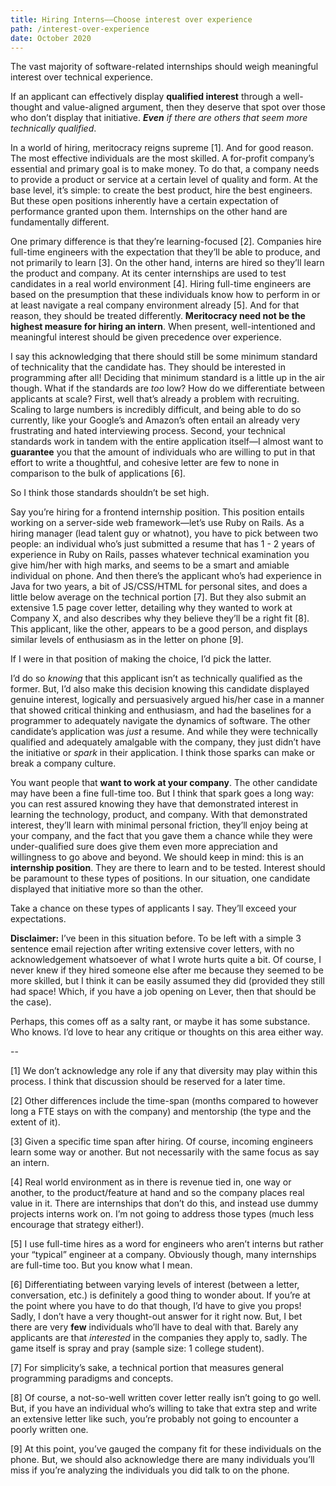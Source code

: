 ```yaml
---
title: Hiring Interns––Choose interest over experience
path: /interest-over-experience
date: October 2020
---
```

The vast majority of software-related internships should weigh meaningful interest over technical experience.

If an applicant can effectively display **qualified interest** through a well-thought and value-aligned argument, then they deserve that spot over those who don’t display that initiative. _**Even** if there are others that seem more technically qualified_. 

In a world of hiring, meritocracy reigns supreme [1]. And for good reason. The most effective individuals are the most skilled. A for-profit company’s essential and primary goal is to make money. To do that, a company needs to provide a product or service at a certain level of quality and form. At the base level, it’s simple: to create the best product, hire the best engineers. But these open positions inherently have a certain expectation of performance granted upon them. Internships on the other hand are fundamentally different.

One primary difference is that they’re learning-focused [2]. Companies hire full-time engineers with the expectation that they’ll be able to produce, and not primarily to learn [3]. On the other hand, interns are hired so they’ll learn the product and company. At its center internships are used to test candidates in a real world environment [4]. Hiring full-time engineers are based on the presumption that these individuals know how to perform in or at least navigate a real company environment already [5]. And for that reason, they should be treated differently. **Meritocracy need not be the highest measure for hiring an intern**. When present, well-intentioned and meaningful interest should be given precedence over experience. 

I say this acknowledging that there should still be some minimum standard of technicality that the candidate has. They should be interested in programming after all! Deciding that minimum standard is a little up in the air though. What if the standards are _too_ low? How do we differentiate between applicants at scale? First, well that’s already a problem with recruiting. Scaling to large numbers is incredibly difficult, and being able to do so currently, like your Google’s and Amazon’s often entail an already very frustrating and hated interviewing process. Second, your technical standards work in tandem with the entire application itself––I almost want to **guarantee** you that the amount of individuals who are willing to put in that effort to write a thoughtful, and cohesive letter are few to none in comparison to the bulk of applications [6].

So I think those standards shouldn’t be set high.

Say you’re hiring for a frontend internship position. This position entails working on a server-side web framework––let’s use Ruby on Rails. As a hiring manager (lead talent guy or whatnot), you have to pick between two people: an individual who’s just submitted a resume that has 1 - 2 years of experience in Ruby on Rails, passes whatever technical examination you give him/her with high marks, and seems to be a smart and amiable individual on phone. And then there’s the applicant who’s had experience in Java for two years, a bit of JS/CSS/HTML for personal sites, and does a little below average on the technical portion [7]. But they also submit an extensive 1.5 page cover letter, detailing why they wanted to work at Company X, and also describes why they believe they’ll be a right fit [8]. This applicant, like the other, appears to be a good person, and displays similar levels of enthusiasm as in the letter on phone [9].

If I were in that position of making the choice, I’d pick the latter. 

I’d do so _knowing_ that this applicant isn’t as technically qualified as the former. But, I’d also make this decision knowing this candidate displayed genuine interest, logically and persuasively argued his/her case in a manner that showed critical thinking and enthusiasm, and had the baselines for a programmer to adequately navigate the dynamics of software. The other candidate’s application was _just_ a resume. And while they were technically qualified and adequately amalgable with the company, they just didn’t have the initiative or _spark_ in their application. I think those sparks can make or break a company culture.

You want people that **want to work at your company**. The other candidate may have been a fine full-time too. But I think that spark goes a long way: you can rest assured knowing they have that demonstrated interest in learning the technology, product, and company. With that demonstrated interest, they’ll learn with minimal personal friction, they’ll enjoy being at your company, and the fact that you gave them a chance while they were under-qualified sure does give them even more appreciation and willingness to go above and beyond. We should keep in mind: this is an **internship position**. They are there to learn and to be tested. Interest should be paramount to these types of positions. In our situation, one candidate displayed that initiative more so than the other. 

Take a chance on these types of applicants I say. They’ll exceed your expectations.



**Disclaimer:** 
I’ve been in this situation before. To be left with a simple 3 sentence email rejection after writing extensive cover letters, with no acknowledgement whatsoever of what I wrote hurts quite a bit. Of course, I never knew if they hired someone else after me because they seemed to be more skilled, but I think it can be easily assumed they did (provided they still had space! Which, if you have a job opening on Lever, then that should be the case).

Perhaps, this comes off as a salty rant, or maybe it has some substance. Who knows. I’d love to hear any critique or thoughts on this area either way.

--

[1] We don’t acknowledge any role if any that diversity may play within this process. I think that discussion should be reserved for a later time. 

[2] Other differences include the time-span (months compared to however long a FTE stays on with the company) and mentorship (the type and the extent of it).

[3] Given a specific time span after hiring. Of course, incoming engineers learn some way or another. But not necessarily with the same focus as say an intern.

[4] Real world environment as in there is revenue tied in, one way or another, to the product/feature at hand and so the company places real value in it. There are internships that don’t do this, and instead use dummy projects interns work on. I’m not going to address those types (much less encourage that strategy either!).

[5] I use full-time hires as a word for engineers who aren’t interns but rather your “typical” engineer at a company. Obviously though, many internships are full-time too. But you know what I mean.

[6] Differentiating between varying levels of interest (between a letter, conversation, etc.) is definitely a good thing to wonder about. If you’re at the point where you have to do that though, I’d have to give you props! Sadly, I don’t have a very thought-out answer for it right now. But, I bet there are very **few** individuals who’ll have to deal with that. Barely any applicants are that _interested_ in the companies they apply to, sadly. The game itself is spray and pray (sample size: 1 college student).

[7] For simplicity’s sake, a technical portion that measures general programming paradigms and concepts.

[8] Of course, a not-so-well written cover letter really isn’t going to go well. But, if you have an individual who’s willing to take that extra step and write an extensive letter like such, you’re probably not going to encounter a poorly written one. 

[9] At this point, you’ve gauged the company fit for these individuals on the phone. But, we should also acknowledge there are many individuals you’ll miss if you’re analyzing the individuals you did talk to on the phone. 
